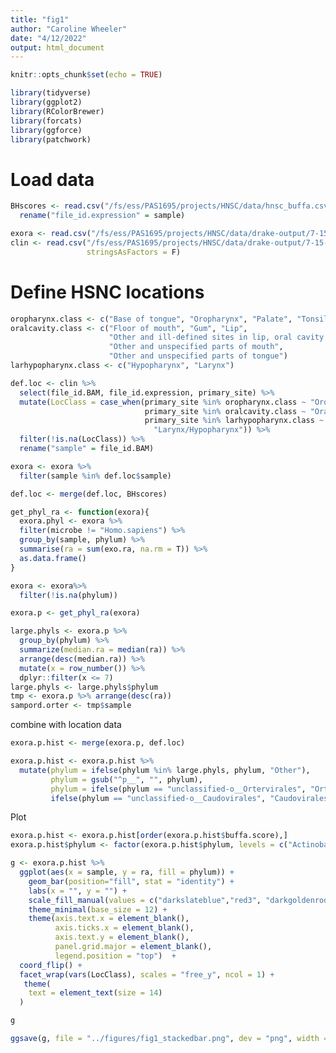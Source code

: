 ```yaml
---
title: "fig1"
author: "Caroline Wheeler"
date: "4/12/2022"
output: html_document
---
```


```r
knitr::opts_chunk$set(echo = TRUE)

library(tidyverse)
library(ggplot2)
library(RColorBrewer)
library(forcats)
library(ggforce)
library(patchwork)
```

# Load data

```r
BHscores <- read.csv("/fs/ess/PAS1695/projects/HNSC/data/hnsc_buffa.csv") %>%
  rename("file_id.expression" = sample)

exora <- read.csv("/fs/ess/PAS1695/projects/HNSC/data/drake-output/7-15-2021/7-15-2021_tcga_exora-with-taxonomy.csv", stringsAsFactors = F)
clin <- read.csv("/fs/ess/PAS1695/projects/HNSC/data/drake-output/7-15-2021/7-15-2021_tcga_clinical.csv", 
                 stringsAsFactors = F) 
```


# Define HSNC locations

```r
oropharynx.class <- c("Base of tongue", "Oropharynx", "Palate", "Tonsil")
oralcavity.class <- c("Floor of mouth", "Gum", "Lip",
                      "Other and ill-defined sites in lip, oral cavity and pharynx",
                      "Other and unspecified parts of mouth",
                      "Other and unspecified parts of tongue")
larhypopharynx.class <- c("Hypopharynx", "Larynx")

def.loc <- clin %>%
  select(file_id.BAM, file_id.expression, primary_site) %>%
  mutate(LocClass = case_when(primary_site %in% oropharynx.class ~ "Oropharynx",
                              primary_site %in% oralcavity.class ~ "Oral Cavity",
                              primary_site %in% larhypopharynx.class ~
                                "Larynx/Hypopharynx")) %>%
  filter(!is.na(LocClass)) %>%
  rename("sample" = file_id.BAM)

exora <- exora %>%
  filter(sample %in% def.loc$sample)

def.loc <- merge(def.loc, BHscores)
```


```r
get_phyl_ra <- function(exora){
  exora.phyl <- exora %>%
  filter(microbe != "Homo.sapiens") %>%
  group_by(sample, phylum) %>%
  summarise(ra = sum(exo.ra, na.rm = T)) %>%
  as.data.frame()
}
```

```r
exora <- exora%>%
  filter(!is.na(phylum))

exora.p <- get_phyl_ra(exora)

large.phyls <- exora.p %>% 
  group_by(phylum) %>%
  summarize(median.ra = median(ra)) %>%
  arrange(desc(median.ra)) %>%
  mutate(x = row_number()) %>%
  dplyr::filter(x <= 7)
large.phyls <- large.phyls$phylum
tmp <- exora.p %>% arrange(desc(ra))
sampord.orter <- tmp$sample
```

combine with location data
```r
exora.p.hist <- merge(exora.p, def.loc)
```

```r
exora.p.hist <- exora.p.hist %>%
  mutate(phylum = ifelse(phylum %in% large.phyls, phylum, "Other"),
         phylum = gsub("^p__", "", phylum),
         phylum = ifelse(phylum == "unclassified-o__Ortervirales", "Ortervirales", 
         ifelse(phylum == "unclassified-o__Caudovirales", "Caudovirales", phylum)))
```


Plot
```r
exora.p.hist <- exora.p.hist[order(exora.p.hist$buffa.score),]
exora.p.hist$phylum <- factor(exora.p.hist$phylum, levels = c("Actinobacteria", "Apicomplexa", "Caudovirales", "Firmicutes", "Ortervirales", "Proteobacteria", "Streptophyta", "Other"))

g <- exora.p.hist %>% 
  ggplot(aes(x = sample, y = ra, fill = phylum)) +
    geom_bar(position="fill", stat = "identity") +
    labs(x = "", y = "") +
    scale_fill_manual(values = c("darkslateblue","red3", "darkgoldenrod2", "darkgreen", "darkorange4","salmon2", "cornflowerblue", "deeppink4" ,"cyan4", "salmon2"), name = "Taxa") +
    theme_minimal(base_size = 12) +
    theme(axis.text.x = element_blank(), 
          axis.ticks.x = element_blank(),
          axis.text.y = element_blank(),
          panel.grid.major = element_blank(),
          legend.position = "top")  +
  coord_flip() +
  facet_wrap(vars(LocClass), scales = "free_y", ncol = 1) +
   theme(
    text = element_text(size = 14)
  ) 

g

ggsave(g, file = "../figures/fig1_stackedbar.png", dev = "png", width = 7, height = 6)
```





